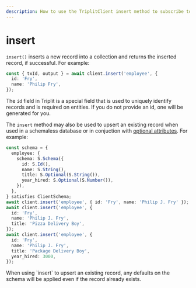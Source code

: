 ```yaml
---
description: How to use the TriplitClient insert method to subscribe to create new data.
---
```



# insert

`insert()` inserts a new record into a collection and returns the inserted record, if successful. For example:

```typescript
const { txId, output } = await client.insert('employee', {
  id: 'Fry',
  name: 'Philip Fry',
});
```

The `id` field in Triplit is a special field that is used to uniquely identify records and is required on entities. If you do not provide an id, one will be generated for you.

The `insert` method may also be used to upsert an existing record when used in a schemaless database or in conjuction with [optional attributes](/schemas/types#optional). For example:

```typescript
const schema = {
  employee: {
    schema: S.Schema({
      id: S.Id(),
      name: S.String(),
      title: S.Optional(S.String()),
      year_hired: S.Optional(S.Number()),
    }),
  },
} satisfies ClientSchema;
await client.insert('employee', { id: 'Fry', name: 'Philip J. Fry' });
await client.insert('employee', {
  id: 'Fry',
  name: 'Philip J. Fry',
  title: 'Pizza Delivery Boy',
});
await client.insert('employee', {
  id: 'Fry',
  name: 'Philip J. Fry',
  title: 'Package Delivery Boy',
  year_hired: 3000,
});
```

<Callout emoji="⚠️">
  When using `insert` to upsert an existing record, any defaults on the schema
  will be applied even if the record already exists.
</Callout>
